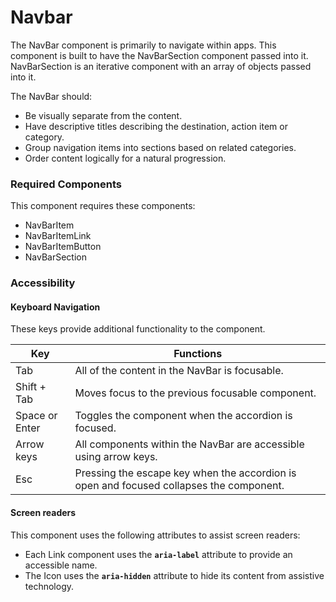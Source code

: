 <Meta title="Components/Navbar/Navbar" />

# Navbar

The NavBar component is primarily to navigate within apps.
This component is built to have the NavBarSection component passed into it. NavBarSection is an iterative component with an array of objects passed into it.

The NavBar should:
- Be visually separate from the content.
- Have descriptive titles describing the destination, action item or category.
- Group navigation items into sections based on related categories.
- Order content logically for a natural progression.

### Required Components

This component requires these components:
- NavBarItem
- NavBarItemLink
- NavBarItemButton
- NavBarSection

### Accessibility

#### Keyboard Navigation

These keys provide additional functionality to the component.

| Key | Functions |
| ---- | ---- |
| Tab | All of the content in the NavBar is focusable. |
| Shift + Tab | Moves focus to the previous focusable component. |
| Space or Enter | Toggles the component when the accordion is focused. |
| Arrow keys | All components within the NavBar are accessible using arrow keys. |
| Esc | Pressing the escape key when the accordion is open and focused collapses the component. |

#### Screen readers

This component uses the following attributes to assist screen readers:
- Each Link component uses the **`aria-label`** attribute to provide an accessible name.
- The Icon uses the **`aria-hidden`** attribute to hide its content from assistive technology.